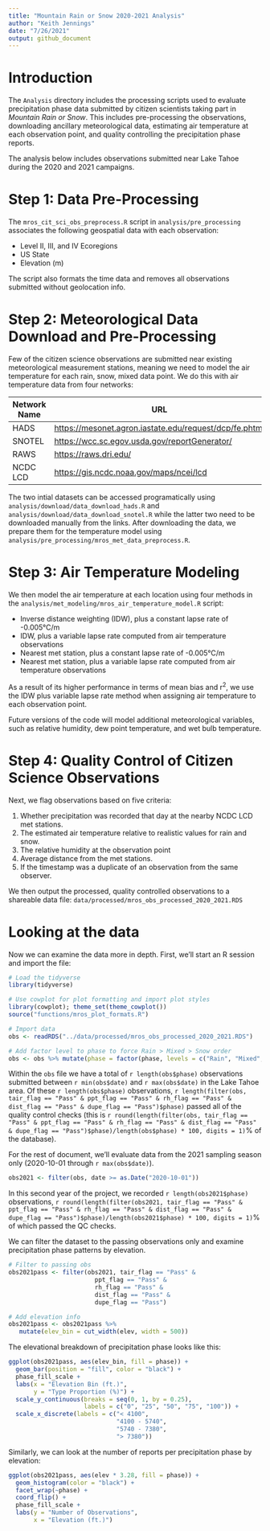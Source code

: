 ```yaml
---
title: "Mountain Rain or Snow 2020-2021 Analysis"
author: "Keith Jennings"
date: "7/26/2021"
output: github_document
---
```


# Introduction

The `Analysis` directory includes the processing scripts used to evaluate precipitation phase data submitted by citizen scientists taking part in _Mountain Rain or Snow_. This includes pre-processing the observations, downloading ancillary meteorological data, estimating air temperature at each observation point, and quality controlling the precipitation phase reports.

The analysis below includes observations submitted near Lake Tahoe during the 2020 and 2021 campaigns.

# Step 1: Data Pre-Processing

The `mros_cit_sci_obs_preprocess.R` script in `analysis/pre_processing` associates the following geospatial data with each observation:

* Level II, III, and IV Ecoregions
* US State
* Elevation (m)

The script also formats the time data and removes all observations submitted without geolocation info.

# Step 2: Meteorological Data Download and Pre-Processing

Few of the citizen science observations are submitted near existing meteorological measurement stations, meaning we need to model the air temperature for each rain, snow, mixed data point. We do this with air temperature data from four networks:

Network Name | URL
-------------|---------------------------------------------------------
HADS         | <https://mesonet.agron.iastate.edu/request/dcp/fe.phtml>
SNOTEL       | <https://wcc.sc.egov.usda.gov/reportGenerator/>
RAWS         | <https://raws.dri.edu/>
NCDC LCD     | <https://gis.ncdc.noaa.gov/maps/ncei/lcd>

The two intial datasets can be accessed programatically using `analysis/download/data_download_hads.R` and `analysis/download/data_download_snotel.R` while the latter two need to be downloaded manually from the links. After downloading the data, we prepare them for the temperature model using `analysis/pre_processing/mros_met_data_preprocess.R`.

# Step 3: Air Temperature Modeling

We then model the air temperature at each location using four methods in the `analysis/met_modeling/mros_air_temperature_model.R` script:

* Inverse distance weighting (IDW), plus a constant lapse rate of -0.005°C/m
* IDW, plus a variable lapse rate computed from air temperature observations
* Nearest met station, plus a constant lapse rate of -0.005°C/m
* Nearest met station, plus a variable lapse rate computed from air temperature observations

As a result of its higher performance in terms of mean bias and r<sup>2</sup>, we use the IDW plus variable lapse rate method when assigning air temperature to each observation point.

Future versions of the code will model additional meteorological variables, such as relative humidity, dew point temperature, and wet bulb temperature.

# Step 4: Quality Control of Citizen Science Observations

Next, we flag observations based on five criteria:

1. Whether precipitation was recorded that day at the nearby NCDC LCD met stations.
2. The estimated air temperature relative to realistic values for rain and snow.
3. The relative humidity at the observation point
4. Average distance from the met stations.
5. If the timestamp was a duplicate of an observation from the same observer.

We then output the processed, quality controlled observations to a shareable data file: `data/processed/mros_obs_processed_2020_2021.RDS`

# Looking at the data

Now we can examine the data more in depth. First, we'll start an R session and import the file:

```r
# Load the tidyverse
library(tidyverse)

# Use cowplot for plot formatting and import plot styles
library(cowplot); theme_set(theme_cowplot())
source("functions/mros_plot_formats.R")

# Import data
obs <- readRDS("../data/processed/mros_obs_processed_2020_2021.RDS")

# Add factor level to phase to force Rain > Mixed > Snow order
obs <- obs %>% mutate(phase = factor(phase, levels = c("Rain", "Mixed", "Snow")))
```

Within the `obs` file we have a total of `r length(obs$phase)` observations submitted between `r min(obs$date)` and `r max(obs$date)` in the Lake Tahoe area. Of these `r length(obs$phase)` observations, `r length(filter(obs, tair_flag == "Pass" & ppt_flag == "Pass" & rh_flag == "Pass" & dist_flag == "Pass" & dupe_flag == "Pass")$phase)` passed all of the quality control checks (this is `r round(length(filter(obs, tair_flag == "Pass" & ppt_flag == "Pass" & rh_flag == "Pass" & dist_flag == "Pass" & dupe_flag == "Pass")$phase)/length(obs$phase) * 100, digits = 1)`% of the database).



For the rest of document, we'll evaluate data from the 2021 sampling season only (2020-10-01 through `r max(obs$date)`).

```r
obs2021 <- filter(obs, date >= as.Date("2020-10-01"))
```

In this second year of the project, we recorded `r length(obs2021$phase)` observations, `r round(length(filter(obs2021, tair_flag == "Pass" & ppt_flag == "Pass" & rh_flag == "Pass" & dist_flag == "Pass" & dupe_flag == "Pass")$phase)/length(obs2021$phase) * 100, digits = 1)`% of which passed the QC checks. 

We can filter the dataset to the passing observations only and examine precipitation phase patterns by elevation.

```r
# Filter to passing obs
obs2021pass <- filter(obs2021, tair_flag == "Pass" & 
                        ppt_flag == "Pass" & 
                        rh_flag == "Pass" &
                        dist_flag == "Pass" & 
                        dupe_flag == "Pass")

# Add elevation info
obs2021pass <- obs2021pass %>% 
   mutate(elev_bin = cut_width(elev, width = 500))
```

The elevational breakdown of precipitation phase looks like this:

```r
ggplot(obs2021pass, aes(elev_bin, fill = phase)) +
  geom_bar(position = "fill", color = "black") +
  phase_fill_scale +
  labs(x = "Elevation Bin (ft.)",
       y = "Type Proportion (%)") +
  scale_y_continuous(breaks = seq(0, 1, by = 0.25),
                     labels = c("0", "25", "50", "75", "100")) +
  scale_x_discrete(labels = c("< 4100",
                              "4100 - 5740",
                              "5740 - 7380",
                              "> 7380"))
```

Similarly, we can look at the number of reports per precipitation phase by elevation:

```r
ggplot(obs2021pass, aes(elev * 3.28, fill = phase)) + 
  geom_histogram(color = "black") + 
  facet_wrap(~phase) + 
  coord_flip() + 
  phase_fill_scale +
  labs(y = "Number of Observations", 
       x = "Elevation (ft.)")
```
